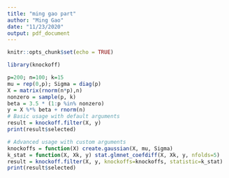 ```yaml
---
title: "ming gao part"
author: "Ming Gao"
date: "11/23/2020"
output: pdf_document
---
```


```r
knitr::opts_chunk$set(echo = TRUE)
```

```r
library(knockoff)
```

```r
p=200; n=100; k=15
mu = rep(0,p); Sigma = diag(p)
X = matrix(rnorm(n*p),n)
nonzero = sample(p, k)
beta = 3.5 * (1:p %in% nonzero)
y = X %*% beta + rnorm(n)
# Basic usage with default arguments
result = knockoff.filter(X, y)
print(result$selected)
```


```r
# Advanced usage with custom arguments
knockoffs = function(X) create.gaussian(X, mu, Sigma)
k_stat = function(X, Xk, y) stat.glmnet_coefdiff(X, Xk, y, nfolds=5)
result = knockoff.filter(X, y, knockoffs=knockoffs, statistic=k_stat)
print(result$selected)
```

